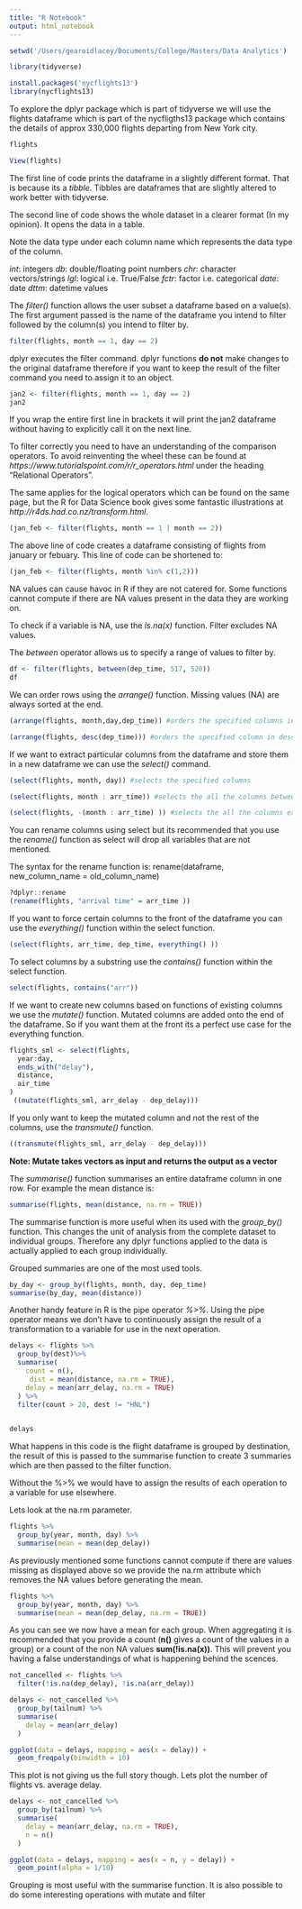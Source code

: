 ```yaml
---
title: "R Notebook"
output: html_notebook
---
```


```r
setwd('/Users/gearoidlacey/Documents/College/Masters/Data Analytics')

library(tidyverse)

install.packages('nycflights13')
library(nycflights13)
```

To explore the dplyr package which is part of tidyverse we will use the flights dataframe which is part of the nycfligths13 package which contains the details of approx 330,000 flights departing from New York city.

```r
flights

View(flights)
```

The first line of code prints the dataframe in a slightly different format. That is because its a *tibble*. Tibbles are dataframes that are slightly altered to work better with tidyverse.

The second line of code shows the whole dataset in a clearer format (In my opinion). It opens the data in a table.

Note the data type under each column name which represents the data type of the column.

*int*: integers
*db*: double/floating point numbers
*chr*: character vectors/strings
*lgl*: logical i.e. True/False
*fctr*: factor i.e. categorical
*date*: date
*dttm*: datetime values

The *filter()* function allows the user subset a dataframe based on a value(s). The first argument passed is the name of the dataframe you intend to filter followed by the column(s) you intend to filter by.


```r
filter(flights, month == 1, day == 2)
```

dplyr executes the filter command. dplyr functions **do not** make changes to the original dataframe therefore if you want to keep the result of the filter command you need to assign it to an object.

```r
jan2 <- filter(flights, month == 1, day == 2)
jan2
```

If you wrap the entire first line in brackets it will print the jan2 dataframe without having to explicitly call it on the next line.

To filter correctly you need to have an understanding of the comparison operators. To avoid reinventing the wheel these can be found at *https://www.tutorialspoint.com/r/r_operators.html* under the heading "Relational Operators".

The same applies for the logical operators which can be found on the same page, but the R for Data Science book gives some fantastic illustrations at *http://r4ds.had.co.nz/transform.html*.

```r
(jan_feb <- filter(flights, month == 1 | month == 2))
```

The above line of code creates a dataframe consisting of flights from january or febuary. This line of code can be shortened to:

```r
(jan_feb <- filter(flights, month %in% c(1,2)))
```

NA values can cause havoc in R if they are not catered for. Some functions cannot compute if there are NA values present in the data they are working on.

To check if a variable is NA, use the *is.na(x)* function. Filter excludes NA values.

The *between* operator allows us to specify a range of values to filter by.

```r
df <- filter(flights, between(dep_time, 517, 520))
df
```

We can order rows using the *arrange()* function. Missing values (NA) are always sorted at the end.

```r
(arrange(flights, month,day,dep_time)) #orders the specified columns in ascending order

(arrange(flights, desc(dep_time))) #orders the specified column in descending order
```

If we want to extract particular columns from the dataframe and store them in a new dataframe we can use the *select()* command.

```r
(select(flights, month, day)) #selects the specified columns

(select(flights, month : arr_time)) #selects the all the columns between the specified column names (inclusive) 

(select(flights, -(month : arr_time) )) #selects the all the columns except the specified column names (inclusive) 

```

You can rename columns using select but its recommended that you use the *rename()* function as select will drop all variables that are not mentioned.

The syntax for the rename function is: rename(dataframe, new_column_name = old_column_name)

```r
?dplyr::rename
(rename(flights, "arrival time" = arr_time ))
```

If you want to force certain columns to the front of the dataframe you can use the *everything()* function within the select function.

```r
(select(flights, arr_time, dep_time, everything() ))
```

To select columns by a substring use the *contains()* function within the select function.

```r
select(flights, contains("arr"))
```

If we want to create new columns based on functions of existing columns we use the *mutate()* function. Mutated columns are added onto the end of the dataframe. So if you want them at the front its a perfect use case for the everything function.

```r
flights_sml <- select(flights, 
  year:day, 
  ends_with("delay"), 
  distance, 
  air_time
)
 ((mutate(flights_sml, arr_delay - dep_delay)))


```

If you only want to keep the mutated column and not the rest of the columns, use the *transmute()* function.

```r
((transmute(flights_sml, arr_delay - dep_delay)))
```

**Note: Mutate takes vectors as input and returns the output as a vector**

The *summarise()* function summarises an entire dataframe column in one row. For example the mean distance is:

```r
summarise(flights, mean(distance, na.rm = TRUE))
```

The summarise function is more useful when its used with the *group_by()* function. This changes the unit of analysis from the complete dataset to individual groups. Therefore any dplyr functions applied to the data is actually applied to each group individually.

Grouped summaries are one of the most used tools.

```r
by_day <- group_by(flights, month, day, dep_time)
summarise(by_day, mean(distance))
```

Another handy feature in R is the pipe operator *%>%*. Using the pipe operator means we don't have to continuously assign the result of a transformation to a variable for use in the next operation.

```r
delays <- flights %>%
  group_by(dest)%>%
  summarise(
    count = n(),
     dist = mean(distance, na.rm = TRUE),
    delay = mean(arr_delay, na.rm = TRUE)
  ) %>% 
  filter(count > 20, dest != "HNL")
    

delays
```

What happens in this code is the flight dataframe is grouped by destination, the result of this is passed to the summarise function to create 3 summaries which are then passed to the filter function.

Without the %>% we would have to assign the results of each operation to a variable for use elsewhere.

Lets look at the na.rm parameter.

```r
flights %>%
  group_by(year, month, day) %>%
  summarise(mean = mean(dep_delay))
```

As previously mentioned some functions cannot compute if there are values missing as displayed above so we provide the na.rm attribute which removes the NA values before generating the mean.

```r
flights %>%
  group_by(year, month, day) %>%
  summarise(mean = mean(dep_delay, na.rm = TRUE))
```

As you can see we now have a mean for each group. When aggregating it is recommended that you provide a count (**n()** gives a count of the values in a group) or a count of the non NA values **sum(!is.na(x))**. This will prevent you having a false understandings of what is happening behind the scences.

```r
not_cancelled <- flights %>%
  filter(!is.na(dep_delay), !is.na(arr_delay))

delays <- not_cancelled %>%
  group_by(tailnum) %>%
  summarise(
    delay = mean(arr_delay)
  )

ggplot(data = delays, mapping = aes(x = delay)) + 
  geom_freqpoly(binwidth = 10)
```

This plot is not giving us the full story though. Lets plot the number of flights vs. average delay.

```r
delays <- not_cancelled %>%
  group_by(tailnum) %>%
  summarise(
    delay = mean(arr_delay, na.rm = TRUE),
    n = n()
  )

ggplot(data = delays, mapping = aes(x = n, y = delay)) + 
  geom_point(alpha = 1/10)
```

Grouping is most useful with the summarise function. It is also possible to do some interesting operations with mutate and filter

```r

```

